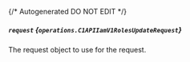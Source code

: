 {/* Autogenerated DO NOT EDIT  */}

##### `request` *{`operations.C1APIIamV1RolesUpdateRequest`}*
The request object to use for the request.

<Collapsible openLabel={Labels.showProperties} closeLabel={Labels.hideProperties}>
  <C1APIIamV1RolesUpdateRequest />
</Collapsible>

